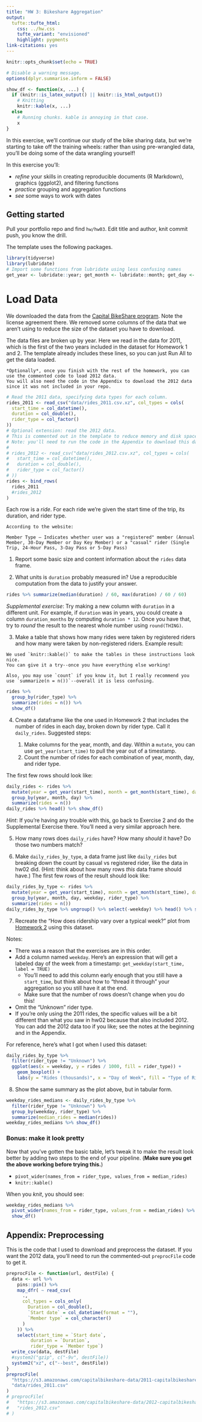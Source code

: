 ```yaml
---
title: "HW 3: Bikeshare Aggregation"
output: 
  tufte::tufte_html:
    css: ../hw.css
    tufte_variant: "envisioned"
    highlight: pygments
link-citations: yes
---
```


```r
knitr::opts_chunk$set(echo = TRUE)

# Disable a warning message.
options(dplyr.summarise.inform = FALSE)

show_df <- function(x, ...) {
  if (knitr::is_latex_output() || knitr::is_html_output())
    # Knitting
    knitr::kable(x, ...)
  else
    # Running chunks. kable is annoying in that case.
    x
}
```


<!-- For next time: -->
<!-- "Thread it through" needs more explanation (add to grouping variables) -->
<!-- Students got confused about "Unknown" vs NA -->



In this exercise, we'll continue our study of the bike sharing data, but we’re
starting to take off the training wheels: rather than using
pre-wrangled data, you’ll be doing some of the data wrangling yourself!

In this exercise you'll:

* *refine* your skills in creating reproducible documents (R Markdown), graphics (ggplot2), and filtering functions
* *practice* grouping and aggregation functions
* *see* some ways to work with dates

## Getting started

Pull your portfolio repo and find `hw/hw03`. Edit title and author, knit commit push, you know the drill.

The template uses the following packages.

```r
library(tidyverse)
library(lubridate)
# Import some functions from lubridate using less confusing names
get_year <- lubridate::year; get_month <- lubridate::month; get_day <- lubridate::day; get_weekday <- lubridate::wday
```


# Load Data

We downloaded the data from the [Capital BikeShare program](https://www.capitalbikeshare.com/system-data). Note the license agreement there. We removed some columns of the data that we aren't using to reduce the size of the dataset you have to download.

The data files are broken up by year. Here we read in the data for 2011, which is the first of the two years included in the dataset for Homework 1 and 2.
The template already includes these lines, so you can just Run All to get the data loaded.

```marginfigure
*Optionally*, once you finish with the rest of the homework, you can use the commented code to load 2012 data.
You will also need the code in the Appendix to download the 2012 data since it was not included in your repo.
```


```r
# Read the 2011 data, specifying data types for each column.
rides_2011 <- read_csv("data/rides_2011.csv.xz", col_types = cols(
  start_time = col_datetime(),
  duration = col_double(),
  rider_type = col_factor()
))
# Optional extension: read the 2012 data.
# This is commented out in the template to reduce memory and disk space usage.
# Note: you'll need to run the code in the Appendix to download this data.
#
# rides_2012 <- read_csv("data/rides_2012.csv.xz", col_types = cols(
#   start_time = col_datetime(),
#   duration = col_double(),
#   rider_type = col_factor()
# ))
rides <- bind_rows(
  rides_2011
  #rides_2012
)
```


Each row is a *ride*. For each ride we're given the start time of the trip, its duration, and rider type.

```marginfigure
According to the website:

Member Type – Indicates whether user was a "registered" member (Annual Member, 30-Day Member or Day Key Member) or a "casual" rider (Single Trip, 24-Hour Pass, 3-Day Pass or 5-Day Pass)
```

::: {.exercises}

1. Report some basic size and content information about the `rides` data frame.

2. What units is `duration` probably measured in? Use a reproducible computation from the data to justify your answer.

```r
rides %>% summarize(median(duration) / 60, max(duration) / 60 / 60)
```


*Supplemental exercise*: Try making a new column with `duration` in a different unit. For example, if `duration` was in years, 
you could create a column `duration_months` by computing `duration * 12`. Once you have that, try to *round* the result to the nearest whole number using `round(THING)`.

3. Make a table that shows how many rides were taken by registered riders and how many were taken by non-registered riders. Example result:

```marginfigure
We used `knitr::kable()` to make the tables in these instructions look nice.
You can give it a try--once you have everything else working!

Also, you may use `count` if you know it, but I really recommend you use `summarize(n = n())`--overall it is less confusing.
```

```r
rides %>%
  group_by(rider_type) %>% 
  summarize(rides = n()) %>% 
  show_df()
```

4. Create a dataframe like the one used in Homework 2 that includes the number of rides in each day, broken down by rider type. Call it `daily_rides`. Suggested steps:

    1. Make columns for the year, month, and day. Within a `mutate`, you can use `get_year(start_time)` to pull the year out of a timestamp.
    2. Count the number of rides for each combination of year, month, day, and rider type.

The first few rows should look like:

```r
daily_rides <- rides %>% 
  mutate(year = get_year(start_time), month = get_month(start_time), day = get_day(start_time), weekday = get_weekday(start_time, label = TRUE)) %>% 
  group_by(year, month, day) %>% 
  summarize(rides = n())
daily_rides %>% head() %>% show_df()
```

*Hint*: If you're having any trouble with this, go back to Exercise 2 and do the Supplemental Exercise there. You'll need a very similar approach here.

5. How many rows does `daily_rides` have? How many *should* it have? Do those two numbers match?

6. Make `daily_rides_by_type`, a data frame just like `daily_rides` but breaking down the count by casual vs registered rider, like the data in hw02 did. (Hint: think about how many rows *this* data frame should have.) The first few rows of the result should look like:

```r
daily_rides_by_type <- rides %>% 
  mutate(year = get_year(start_time), month = get_month(start_time), day = get_day(start_time), weekday = get_weekday(start_time, label = TRUE)) %>% 
  group_by(year, month, day, weekday, rider_type) %>% 
  summarize(rides = n())
daily_rides_by_type %>% ungroup() %>% select(-weekday) %>% head() %>% show_df()
```



7. Recreate the "How does ridership vary over a typical week?" plot from [Homework 2](https://cs.calvin.edu/courses/data/202/21fa/hw/hw02/hw02-vis-inst.html) using this dataset.

Notes:

- There was a reason that the exercises are in this order.
- Add a column named `weekday`. Here's an expression that will get a labeled day of the week from a timestamp: `get_weekday(start_time, label = TRUE)`
  - You'll need to add this column early enough that you still have a `start_time`, but think about how to "thread it through" your aggregation so you still have it at the end.
  - Make sure that the number of rows doesn't change when you do this!
- Omit the "Unknown" rider type.
- If you're only using the 2011 rides, the specific values will be a bit different than what you saw in hw02 because that also included 2012.
  You can add the 2012 data too if you like; see the notes at the beginning and in the Appendix.

For reference, here's what I got when I used this dataset:

```r
daily_rides_by_type %>% 
  filter(rider_type != "Unknown") %>% 
  ggplot(aes(x = weekday, y = rides / 1000, fill = rider_type)) +
    geom_boxplot() +
    labs(y = "Rides (thousands)", x = "Day of Week", fill = "Type of Rider", title = "Distribution of rides by day of week")
```

8. Show the same summary as the plot above, but in tabular form.

```r
weekday_rides_medians <- daily_rides_by_type %>% 
  filter(rider_type != "Unknown") %>% 
  group_by(weekday, rider_type) %>% 
  summarize(median_rides = median(rides))
weekday_rides_medians %>% show_df()
```


### Bonus: make it look pretty

Now that you've gotten the basic table, let's tweak it to make the result look better by adding two steps to the end of your pipeline. (**Make sure you get the above working before trying this.**)

- `pivot_wider(names_from = rider_type, values_from = median_rides)`
- `knitr::kable()`

When you *knit*, you should see:

```r
weekday_rides_medians %>% 
  pivot_wider(names_from = rider_type, values_from = median_rides) %>% 
  show_df()
```

:::

## Appendix: Preprocessing

This is the code that I used to download and preprocess the dataset. If you want the 2012 data, you'll need to run the commented-out `preprocFile` code to get it.

```r
preprocFile <- function(url, destFile) {
  data <- url %>%
    pins::pin() %>%
    map_dfr( ~ read_csv(
      .,
      col_types = cols_only(
        Duration = col_double(),
        `Start date` = col_datetime(format = ""),
        `Member type` = col_character()
      )
    )) %>%
    select(start_time = `Start date`,
         duration = `Duration`,
         rider_type = `Member type`)
  write_csv(data, destFile)
  #system2("gzip", c("-9v", destFile))
  system2("xz", c("--best", destFile))
}
preprocFile(
  "https://s3.amazonaws.com/capitalbikeshare-data/2011-capitalbikeshare-tripdata.zip",
  "data/rides_2011.csv"
)
# preprocFile(
#   "https://s3.amazonaws.com/capitalbikeshare-data/2012-capitalbikeshare-tripdata.zip",
#   "rides_2012.csv"
# )
```


